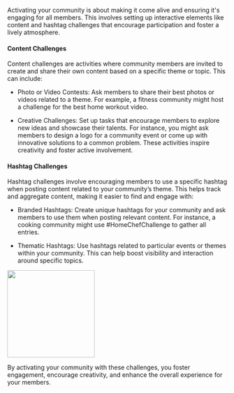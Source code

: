 Activating your community is about making it come alive and ensuring it's engaging for all members. This involves setting up interactive elements like content and hashtag challenges that encourage participation and foster a lively atmosphere.

#### Content Challenges

Content challenges are activities where community members are invited to create and share their own content based on a specific theme or topic. This can include:

-   Photo or Video Contests: Ask members to share their best photos or videos related to a theme. For example, a fitness community might host a challenge for the best home workout video.
    
-   Creative Challenges: Set up tasks that encourage members to explore new ideas and showcase their talents. For instance, you might ask members to design a logo for a community event or come up with innovative solutions to a common problem. These activities inspire creativity and foster active involvement.

#### Hashtag Challenges

Hashtag challenges involve encouraging members to use a specific hashtag when posting content related to your community’s theme. This helps track and aggregate content, making it easier to find and engage with:

-   Branded Hashtags: Create unique hashtags for your community and ask members to use them when posting relevant content. For instance, a cooking community might use #HomeChefChallenge to gather all entries.
    
-   Thematic Hashtags: Use hashtags related to particular events or themes within your community. This can help boost visibility and interaction around specific topics.  

<img height="200" src="/visual-aids/retail_media/build/activate_your_community/challenge1.png" />

By activating your community with these challenges, you foster engagement, encourage creativity, and enhance the overall experience for your members.
